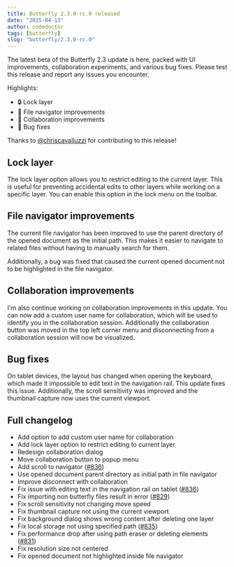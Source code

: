 ```yaml
---
title: Butterfly 2.3.0-rc.0 released
date: "2025-04-13"
author: codedoctor
tags: [butterfly]
slug: "butterfly/2.3.0-rc.0"
---
```


The latest beta of the Butterfly 2.3 update is here, packed with UI improvements, collaboration experiments, and various bug fixes. Please test this release and report any issues you encounter.

Highlights:

- 🔒 Lock layer
- 📁 File navigator improvements
- 🤝 Collaboration improvements
- 🐛 Bug fixes

Thanks to [@chriscavalluzzi](https://github.com/chriscavalluzzi) for contributing to this release!

## Lock layer

The lock layer option allows you to restrict editing to the current layer. This is useful for preventing accidental edits to other layers while working on a specific layer.
You can enable this option in the lock menu on the toolbar.

## File navigator improvements

The current file navigator has been improved to use the parent directory of the opened document as the initial path. This makes it easier to navigate to related files without having to manually search for them.

Additionally, a bug was fixed that caused the current opened document not to be highlighted in the file navigator.

## Collaboration improvements

I'm also continue working on collaboration improvements in this update.
You can now add a custom user name for collaboration, which will be used to identify you in the collaboration session.
Additionally the collaboration button was moved in the top left corner menu and disconnecting from a collaboration session will now be visualized.

## Bug fixes

On tablet devices, the layout has changed when opening the keyboard, which made it impossible to edit text in the navigation rail. This update fixes this issue.
Additionally, the scroll sensitivity was improved and the thumbnail capture now uses the current viewport.

## Full changelog

* Add option to add custom user name for collaboration
* Add lock layer option to restrict editing to current layer
* Redesign collaboration dialog
* Move collaboration button to popup menu
* Add scroll to navigator ([#836](https://github.com/LinwoodDev/Butterfly/pull/836))
* Use opened document parent directory as initial path in file navigator
* Improve disconnect with collaboration
* Fix issue with editing text in the navigation rail on tablet ([#836](https://github.com/LinwoodDev/Butterfly/pull/836))
* Fix importing non butterfly files result in error ([#829](https://github.com/LinwoodDev/Butterfly/issues/829))
* Fix scroll sensitivity not changing move speed
* Fix thumbnail capture not using the current viewport
* Fix background dialog shows wrong content after deleting one layer
* Fix local storage not using specified path ([#835](https://github.com/LinwoodDev/Butterfly/issues/835))
* Fix performance drop after using path eraser or deleting elements ([#831](https://github.com/LinwoodDev/Butterfly/pull/831))
* Fix resolution size not centered
* Fix opened document not highlighted inside file navigator
